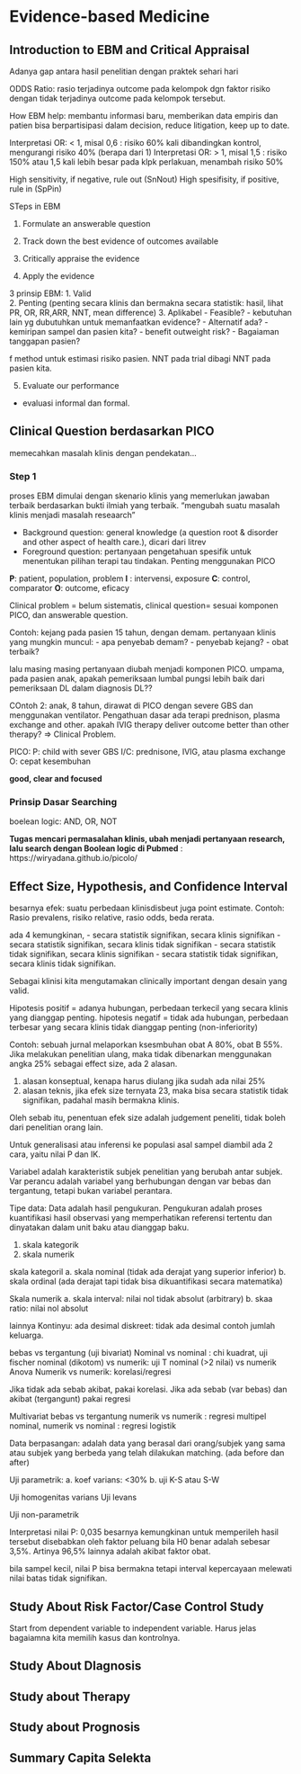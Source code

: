 # Evidence-based Medicine

## Introduction to EBM and Critical Appraisal

Adanya gap antara hasil penelitian dengan praktek sehari hari

ODDS Ratio: rasio terjadinya outcome pada kelompok dgn faktor risiko dengan tidak terjadinya outcome pada kelompok tersebut.

How EBM help: membantu informasi baru, memberikan data empiris dan patien bisa berpartisipasi dalam decision, reduce litigation, keep up to date.

Interpretasi OR: \< 1, misal 0,6 : risiko 60% kali dibandingkan kontrol, mengurangi risiko 40% (berapa dari 1) Interpretasi OR: \> 1, misal 1,5 : risiko 150% atau 1,5 kali lebih besar pada klpk perlakuan, menambah risiko 50%

High sensitivity, if negative, rule out (SnNout) High spesifisity, if positive, rule in (SpPin)

STeps in EBM

1.  Formulate an answerable question

2.  Track down the best evidence of outcomes available

3.  Critically appraise the evidence

4.  Apply the evidence

3 prinsip EBM: 1. Valid\
2. Penting (penting secara klinis dan bermakna secara statistik: hasil, lihat PR, OR, RR,ARR, NNT, mean difference) 3. Aplikabel - Feasible? - kebutuhan lain yg dubutuhkan untuk memanfaatkan evidence? - Alternatif ada? - kemiripan sampel dan pasien kita? - benefit outweight risk? - Bagaiaman tanggapan pasien?

f method untuk estimasi risiko pasien. NNT pada trial dibagi NNT pada pasien kita.

5.  Evaluate our performance

-   evaluasi informal dan formal.

## Clinical Question berdasarkan PICO

memecahkan masalah klinis dengan pendekatan...

### Step 1

proses EBM dimulai dengan skenario klinis yang memerlukan jawaban terbaik berdasarkan bukti ilmiah yang terbaik. "mengubah suatu masalah klinis menjadi masalah reseaarch"

-   Background question: general knowledge (a question root & disorder and other aspect of health care.), dicari dari litrev
-   Foreground question: pertanyaan pengetahuan spesifik untuk menentukan pilihan terapi tau tindakan. Penting menggunakan PICO

**P**: patient, population, problem **I** : intervensi, exposure **C**: control, comparator **O**: outcome, eficacy

Clinical problem = belum sistematis, clinical question= sesuai komponen PICO, dan answerable question.

Contoh: kejang pada pasien 15 tahun, dengan demam. pertanyaan klinis yang mungkin muncul: - apa penyebab demam? - penyebab kejang? - obat terbaik?

lalu masing masing pertanyaan diubah menjadi komponen PICO. umpama, pada pasien anak, apakah pemeriksaan lumbal pungsi lebih baik dari pemeriksaan DL dalam diagnosis DL??

COntoh 2: anak, 8 tahun, dirawat di PICO dengan severe GBS dan menggunakan ventilator. Pengathuan dasar ada terapi prednison, plasma exchange and other. apakah IVIG therapy deliver outcome better than other therapy? =\> Clinical Problem.

PICO: P: child with sever GBS I/C: prednisone, IVIG, atau plasma exchange O: cepat kesembuhan

**good, clear and focused**

### Prinsip Dasar Searching

boelean logic: AND, OR, NOT

**Tugas mencari permasalahan klinis, ubah menjadi pertanyaan research, lalu search dengan Boolean logic di Pubmed** : https://wiryadana.github.io/picolo/

## Effect Size, Hypothesis, and Confidence Interval

besarnya efek: suatu perbedaan klinisdisbeut juga point estimate. Contoh: Rasio prevalens, risiko relative, rasio odds, beda rerata.

ada 4 kemungkinan, - secara statistik signifikan, secara klinis signifikan - secara statistik signifikan, secara klinis tidak signifikan - secara statistik tidak signifikan, secara klinis signifikan - secara statistik tidak signifikan, secara klinis tidak signifikan.

Sebagai klinisi kita mengutamakan clinically important dengan desain yang valid.

Hipotesis positif = adanya hubungan, perbedaan terkecil yang secara klinis yang dianggap penting. hipotesis negatif = tidak ada hubungan, perbedaan terbesar yang secara klinis tidak dianggap penting (non-inferiority)

Contoh: sebuah jurnal melaporkan ksesmbuhan obat A 80%, obat B 55%. Jika melakukan penelitian ulang, maka tidak dibenarkan menggunakan angka 25% sebagai effect size, ada 2 alasan.

1.  alasan konseptual, kenapa harus diulang jika sudah ada nilai 25%
2.  alasan teknis, jika efek size ternyata 23, maka bisa secara statistik tidak signifikan, padahal masih bermakna klinis.

Oleh sebab itu, penentuan efek size adalah judgement peneliti, tidak boleh dari penelitian orang lain.

Untuk generalisasi atau inferensi ke populasi asal sampel diambil ada 2 cara, yaitu nilai P dan IK.

Variabel adalah karakteristik subjek penelitian yang berubah antar subjek. Var perancu adalah variabel yang berhubungan dengan var bebas dan tergantung, tetapi bukan variabel perantara.

Tipe data: Data adalah hasil pengukuran. Pengukuran adalah proses kuantifikasi hasil observasi yang memperhatikan referensi tertentu dan dinyatakan dalam unit baku atau dianggap baku.

1.  skala kategorik
2.  skala numerik

skala kategoril a. skala nominal (tidak ada derajat yang superior inferior) b. skala ordinal (ada derajat tapi tidak bisa dikuantifikasi secara matematika)

Skala numerik a. skala interval: nilai nol tidak absolut (arbitrary) b. skaa ratio: nilai nol absolut

lainnya Kontinyu: ada desimal diskreet: tidak ada desimal contoh jumlah keluarga.

bebas vs tergantung (uji bivariat) Nominal vs nominal : chi kuadrat, uji fischer nominal (dikotom) vs numerik: uji T nominal (\>2 nilai) vs numerik Anova Numerik vs numerik: korelasi/regresi

Jika tidak ada sebab akibat, pakai korelasi. Jika ada sebab (var bebas) dan akibat (tergangunt) pakai regresi

Multivariat bebas vs tergantung numerik vs numerik : regresi multipel nominal, numerik vs nominal : regresi logistik

Data berpasangan: adalah data yang berasal dari orang/subjek yang sama atau subjek yang berbeda yang telah dilakukan matching. (ada before dan after)

Uji parametrik: a. koef varians: \<30% b. uji K-S atau S-W

Uji homogenitas varians Uji levans

Uji non-parametrik

Interpretasi nilai P: 0,035 besarnya kemungkinan untuk memperileh hasil tersebut disebabkan oleh faktor peluang bila H0 benar adalah sebesar 3,5%. Artinya 96,5% lainnya adalah akibat faktor obat.

bila sampel kecil, nilai P bisa bermakna tetapi interval kepercayaan melewati nilai batas tidak signifikan.

## Study About Risk Factor/Case Control Study

Start from dependent variable to independent variable. Harus jelas bagaiamna kita memilih kasus dan kontrolnya.


## Study About DIagnosis

## Study about Therapy

## Study about Prognosis

## Summary Capita Selekta
